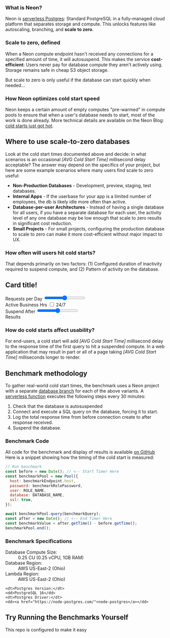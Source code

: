 ### What is Neon?

Neon is [serverless Postgres](https://neon.tech): Standard PostgreSQL in a fully-managed cloud platform that separates storage and compute. This unlocks features like autoscaling, branching, and **scale to zero**.

### Scale to zero, defined

When a Neon compute endpoint hasn't received any connections for a specified amount of time, it will autosuspend. This makes the service **cost-efficient**: Users never pay for database compute they aren't actively using. Storage remains safe in cheap S3 object storage.

But scale to zero is only useful if the database can start quickly when needed...

### How Neon optimizes cold start speed

Neon keeps a certain amount of empty computes "pre-warmed" in compute pools to ensure that when a user's database needs to start, most of the work is done already. More technical details are available on the Neon Blog: [cold starts just got hot](https://neon.tech/blog/cold-starts-just-got-hot).

## Where to use scale-to-zero databases

Look at the cold start times documented above and decide: in what scenarios is an occasional _[AVG Cold Start Time]_ millisecond delay acceptable? The answer may depend on the specifics of your project, but here are some example scenarios where many users find scale to zero useful:

- **Non-Production Databases** - Development, preview, staging, test databases.
- **Internal Apps** - If the userbase for your app is a limited number of employees, the db is likely idle more often than active.
- **Database-per-user Architectures** - Instead of having a single database for all users, if you have a separate database for each user, the activity level of any one database may be low enough that scale to zero results in significant cost reduction.
- **Small Projects** - For small projects, configuring the production database to scale to zero can make it more cost-efficient without major impact to UX.

### How often will users hit cold starts?

That depends primarily on two factors: (1) Configured duration of inactivity required to suspend compute, and (2) Pattern of activity on the database.

<div className="card">
  <div className="card-body ">
  <div>
    <h2 className="card-title">Card title!</h2>
    <div className="form-control">
        <label className="label cursor-pointer">
            <span className="label-text">Requests per Day</span> 
            <input type="range" min="0" max="100000000" className="range range-primary" />
        </label>
    </div>
    <div className="form-control">
        <label className="label cursor-pointer">
            <span className="label-text">Active Business Hrs</span> 
            <input type="checkbox" className="toggle" />
            <span className="label-text">24/7</span>
        </label>
    </div>
    <div className="form-control">
        <label className="label cursor-pointer">
            <span className="label-text">Suspend After</span> 
            <input type="range" min="0" max="100" className="range" />
        </label>
    </div>
    </div>
    <div className="divider divider-horizontal"></div>
    <div>Results</div>
    </div>
</div>

### How do cold starts affect usability?

For end-users, a cold start will add _[AVG Cold Start Time]_ millisecond delay to the response time of the first query to hit a suspended compute. In a web application that may result in part or all of a page taking _[AVG Cold Start Time]_ milliseconds longer to render.

## Benchmark methodology

To gather real-world cold start times, the benchmark uses a Neon project with a separate [database branch](https://neon.tech/docs/introduction/branching) for each of the above variants. A [serverless function](https://github.com/ruf-io/neon-cold-start/blob/main/setup/index.js) executes the following steps every 30 minutes:

1. Check that the database is autosuspended
2. Connect and execute a SQL query on the database, forcing it to start.
3. Log the total response time from before connection create to after response received.
4. Suspend the database.

### Benchmark Code

All code for the benchmark and display of results is available [on GitHub](https://github.com/ruf-io/neon-cold-start/blob/main/setup/index.js) Here is a snippet showing how the timing of the cold start is measured:

```javascript
// Run benchmark
const before = new Date(); // <-- Start Timer Here
const benchmarkPool = new Pool({
  host: benchmarkEndpoint.host,
  password: benchmarkRolePassword,
  user: ROLE_NAME,
  database: DATABASE_NAME,
  ssl: true,
});

await benchmarkPool.query(benchmarkQuery);
const after = new Date(); // <-- End Timer Here
const benchmarkValue = after.getTime() - before.getTime();
benchmarkPool.end();
```

### Benchmark Specifications

<dl>
    <dt>Database Compute Size:</dt>
    <dd>0.25 CU (0.25 vCPU, 1GB RAM)</dd>
    <dt>Database Region:</dt>
    <dd>AWS US-East-2 (Ohio)</dd>
    <dt>Lambda Region:</dt>
    <dd>AWS US-East-2 (Ohio)</dd>

    <dt>Postgres Version:</dt>
    <dd>PostgreSQL 16</dd>
    <dt>Postgres Driver:</dt>
    <dd><a href="https://node-postgres.com/">node-postgres</a></dd>

</dl>



## Try Running the Benchmarks Yourself

This repo is configured to make it easy 